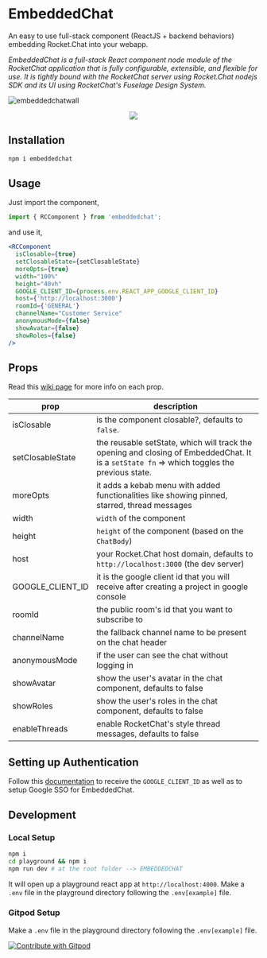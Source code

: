 
# EmbeddedChat

<Meta title="RCComponent" component={RCComponent} />

An easy to use full-stack component (ReactJS + backend behaviors) embedding Rocket.Chat into your webapp.

_EmbeddedChat is a full-stack React component node module of the RocketChat application that is fully configurable, extensible, and flexible for use. It is tightly bound with the RocketChat server using Rocket.Chat nodejs SDK and its UI using RocketChat's Fuselage Design System._

![embeddedchatwall](https://user-images.githubusercontent.com/73601258/178119162-ecabb9b7-e3ae-4c70-8ab2-f6c02856f4c6.png)

<div align="center" width="100%">
  <a href="https://www.middlewarehq.com/">
    <img src="https://open-source-assets.middlewarehq.com/svgs/RocketChat-EmbeddedChat-contributor-metrics-dark-widget.svg?metrics=true"></img>
  </a>
</div>

## Installation

```bash
npm i embeddedchat
```

## Usage

Just import the component,

```javascript
import { RCComponent } from 'embeddedchat';
```

and use it,

```jsx
<RCComponent
  isClosable={true}
  setClosableState={setClosableState}
  moreOpts={true}
  width="100%"
  height="40vh"
  GOOGLE_CLIENT_ID={process.env.REACT_APP_GOOGLE_CLIENT_ID}
  host={'http://localhost:3000'}
  roomId={'GENERAL'}
  channelName="Customer Service"
  anonymousMode={false}
  showAvatar={false}
  showRoles={false}
/>
```

## Props

Read this [wiki page](https://github.com/RocketChat/EmbeddedChat/wiki/Roots-of-EmbeddedChat) for more info on each prop.

| prop             | description                                                                                                                                 |
| ---------------- | ------------------------------------------------------------------------------------------------------------------------------------------- |
| isClosable       | is the component closable?, defaults to `false`.                                                                                            |
| setClosableState | the reusable setState, which will track the opening and closing of EmbeddedChat. It is a `setState fn` => which toggles the previous state. |
| moreOpts         | it adds a kebab menu with added functionalities like showing pinned, starred, thread messages                                               |
| width            | `width` of the component                                                                                                                    |
| height           | `height` of the component (based on the `ChatBody`)                                                                                         |
| host             | your Rocket.Chat host domain, defaults to `http://localhost:3000` (the dev server)                                                          |
| GOOGLE_CLIENT_ID | it is the google client id that you will receive after creating a project in google console                                                 |
| roomId           | the public room's id that you want to subscribe to                                                                                          |
| channelName      | the fallback channel name to be present on the chat header                                                                                  |
| anonymousMode    | if the user can see the chat without logging in                                                                                             |
| showAvatar       | show the user's avatar in the chat component, defaults to false                                                                             |
| showRoles        | show the user's roles in the chat component, defaults to false                                                                              |
| enableThreads    | enable RocketChat's style thread messages, defaults to false                                                                                |

## Setting up Authentication

Follow this [documentation](https://docs.rocket.chat/guides/administration/admin-panel/settings/oauth/google-oauth-setup) to receive the `GOOGLE_CLIENT_ID` as well as to setup Google SSO for EmbeddedChat.

## Development

<h3>Local Setup</h3>

```bash
npm i
cd playground && npm i
npm run dev # at the root folder --> EMBEDDEDCHAT

```

It will open up a playground react app at `http://localhost:4000`.
Make a `.env` file in the playground directory following the `.env[example]` file.

<h3>Gitpod Setup</h3>

Make a `.env` file in the playground directory following the `.env[example]` file.

<a href="https://gitpod.io/#https://github.com/RocketChat/EmbeddedChat">
  <img
    src="https://img.shields.io/badge/Contribute%20with-Gitpod-908a85?logo=gitpod"
    alt="Contribute with Gitpod"
  />
</a>

